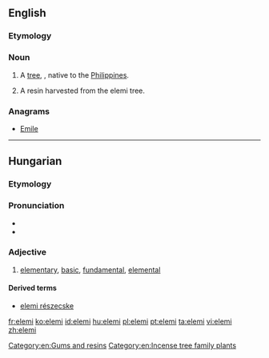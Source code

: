 ==English==
{{rfi}}
{{wikipedia}}
===Etymology===
{{rfe|lang=en}}

===Noun===
{{en-noun}}

# A [[tree]], {{taxlink|Canarium luzonicum|species|noshow=1}}, native to the [[Philippines]].
# {{context|uncountable|lang=en}} A resin harvested from the elemi tree.

===Anagrams===
* [[Emile#English|Emile]]


----

==Hungarian==

===Etymology===
{{hu-suffix|elem|i|pos=adj}}

===Pronunciation===
* {{IPA|/ˈɛlɛmi/|lang=hu}}
* {{hyphenation|ele|mi|lang=hu}}

===Adjective===
{{hu-adj|bb}}

# [[elementary]], [[basic]], [[fundamental]], [[elemental]]

====Derived terms====
* [[elemi részecske]]

[[Category:en:Gums and resins]]
[[Category:en:Incense tree family plants]]

[[fr:elemi]]
[[ko:elemi]]
[[id:elemi]]
[[hu:elemi]]
[[pl:elemi]]
[[pt:elemi]]
[[ta:elemi]]
[[vi:elemi]]
[[zh:elemi]]